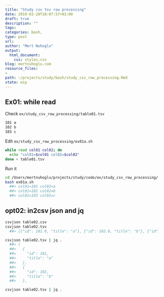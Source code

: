 ```yaml
---
title: "Study csv tsv row processing"
date: 2019-03-28T10:07:57+03:00 
draft: true
description: ""
tags:
categories: bash, 
type: post
url:
author: "Mert Nuhoglu"
output:
  html_document:
    css: styles.css
blog: mertnuhoglu.com
resource_files:
- 
path: ~/projects/study/bash/study_csv_row_processing.Rmd
state: wip
---
```


## Ex01: while read

Check `ex/study_csv_row_processing/table01.tsv`

``` txt
101	a
102	b
103	c
``` 

Edit `ex/study_csv_row_processing/ex01a.sh`

``` bash
while read col01 col02; do
  echo "col01=$col01 col02=$col02"
done < table01.tsv
``` 

Run it 

``` bash
cd /Users/mertnuhoglu/projects/study/code/ex/study_csv_row_processing/
bash ex01a.sh
  ##> col01=101 col02=a
  ##> col01=102 col02=b
  ##> col01=103 col02=c
``` 

## opt02: in2csv json and jq

``` bash
csvjson table02.csv
csvjson table02.tsv
  ##> [{"id": 101.0, "title": "a"}, {"id": 102.0, "title": "b"}, {"id": 103.0, "title": "c"}]
``` 

``` bash
csvjson table02.tsv | jq .
  ##> [
  ##>   {
  ##>     "id": 101,
  ##>     "title": "a"
  ##>   },
  ##>   {
  ##>     "id": 102,
  ##>     "title": "b"
  ##>   },
``` 

``` bash
csvjson table02.tsv | jq .
``` 



